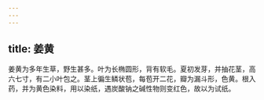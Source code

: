 ```yaml
---
---
---
```

title: 姜黄
---



姜黄为多年生草，野生甚多。叶为长椭圆形，背有软毛。夏初发芽，并抽花茎，高六七寸，有二小叶包之。茎上徧生鳞状苞，每苞开二花，瓣为漏斗形，色黄。根入药，并为黄色染料，用以染纸，遇炭酸钠之碱性物则变红色，故以为试纸。